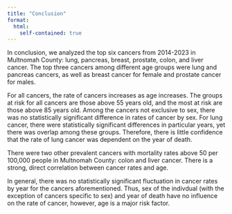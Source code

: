 ```yaml
---
title: "Conclusion"
format: 
  html:
    self-contained: true
---
```


In conclusion, we analyzed the top six cancers from 2014-2023 in Multnomah County: lung, pancreas, breast, prostate, colon, and liver cancer. The top three cancers among different age groups were lung and pancreas cancers, as well as breast cancer for female and prostate cancer for males.

For all cancers, the rate of cancers increases as age increases. The groups at risk for all cancers are those above 55 years old, and the most at risk are those above 85 years old. Among the cancers not exclusive to sex, there was no statistically significant difference in rates of cancer by sex. For lung cancer, there were statistically significant differences in particular years, yet there was overlap among these groups. Therefore, there is little confidence that the rate of lung cancer was dependent on the year of death.

There were two other prevalent cancers with mortality rates above 50 per 100,000 people in Multnomah County: colon and liver cancer. There is a strong, direct correlation between cancer rates and age. 

In general, there was no statistically significant fluctuation in cancer rates by year for the cancers aforementioned. Thus, sex of the indivdual (with the exception of cancers specific to sex) and year of death have no influence on the rate of cancer, however, age is a major risk factor.